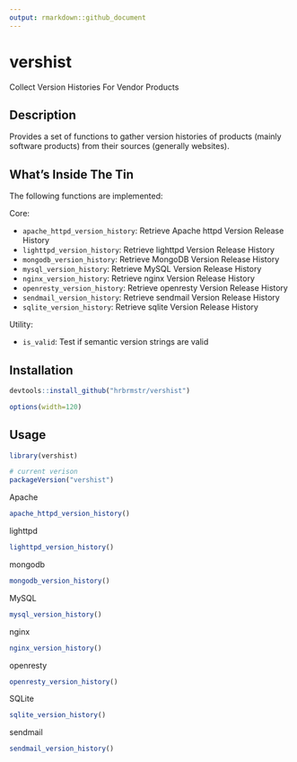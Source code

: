 ```yaml
---
output: rmarkdown::github_document
---
```


# vershist

Collect Version Histories For Vendor Products

## Description

Provides a set of functions to gather version histories of products 
(mainly software products) from their sources (generally websites).

## What's Inside The Tin

The following functions are implemented:

Core:

- `apache_httpd_version_history`:	Retrieve Apache httpd Version Release History
- `lighttpd_version_history`:	Retrieve lighttpd Version Release History
- `mongodb_version_history`:	Retrieve MongoDB Version Release History
- `mysql_version_history`:	Retrieve MySQL Version Release History
- `nginx_version_history`:	Retrieve nginx Version Release History
- `openresty_version_history`:	Retrieve openresty Version Release History
- `sendmail_version_history`:	Retrieve sendmail Version Release History
- `sqlite_version_history`:	Retrieve sqlite Version Release History

Utility:

- `is_valid`:	Test if semantic version strings are valid

## Installation

```r
devtools::install_github("hrbrmstr/vershist")
```

```r
options(width=120)
```

## Usage

```r
library(vershist)

# current verison
packageVersion("vershist")
```

Apache

```r
apache_httpd_version_history()
```

lighttpd

```r
lighttpd_version_history()
```

mongodb

```r
mongodb_version_history()
```

MySQL

```r
mysql_version_history()
```

nginx

```r
nginx_version_history()
```

openresty

```r
openresty_version_history()
```

SQLite

```r
sqlite_version_history()
```

sendmail

```r
sendmail_version_history()
```
